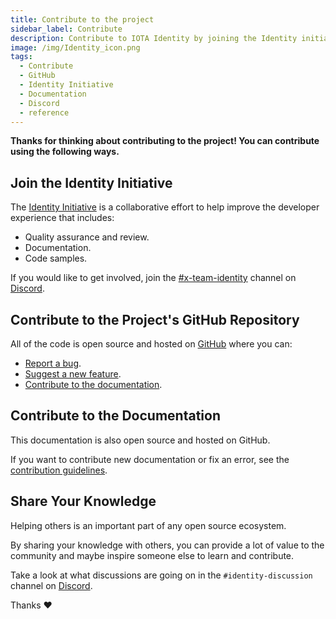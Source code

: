 ```yaml
---
title: Contribute to the project
sidebar_label: Contribute
description: Contribute to IOTA Identity by joining the Identity initiative, via the projects GitHub repository, documentation, or sharing your knowledge.
image: /img/Identity_icon.png
tags:
  - Contribute
  - GitHub
  - Identity Initiative
  - Documentation
  - Discord
  - reference
---
```


**Thanks for thinking about contributing to the project! You can contribute using the following ways.**

## Join the Identity Initiative

The [Identity Initiative](https://github.com/iota-community/X-Team_IOTA_Identity) is a collaborative effort to help improve the developer experience that includes:

- Quality assurance and review.
- Documentation.
- Code samples.

If you would like to get involved, join the [#x-team-identity](https://discord.com/channels/397872799483428865/773274309861834782) channel on [Discord](https://discord.iota.org).

## Contribute to the Project's GitHub Repository

All of the code is open source and hosted on [GitHub](https://github.com/iotaledger/identity.rs) where you can:

- [Report a bug](https://github.com/iotaledger/identity.rs/issues/new/choose).
- [Suggest a new feature](https://github.com/iotaledger/identity.rs/blob/main/.github/CONTRIBUTING.md).
- [Contribute to the documentation](/identity.rs/contribute#contribute-to-the-documentation).

## Contribute to the Documentation

This documentation is also open source and hosted on GitHub.

If you want to contribute new documentation or fix an error, see the [contribution guidelines](https://github.com/iotaledger/iota-wiki/blob/main/.github/CONTRIBUTING.md).

## Share Your Knowledge

Helping others is an important part of any open source ecosystem.

By sharing your knowledge with others, you can provide a lot of value to the community and maybe inspire someone else to learn and contribute.

Take a look at what discussions are going on in the `#identity-discussion` channel on [Discord](https://discord.iota.org).

Thanks :heart:

